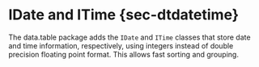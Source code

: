 # IDate and ITime {sec-dtdatetime}

The data.table package adds the `IDate` and `ITime` classes that store date and time information, respectively, using integers instead of double precision floating point format. This allows fast sorting and grouping.